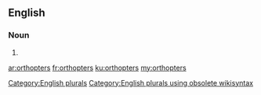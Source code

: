 ==English==

===Noun===
{{head|en}}

# {{plural of|orthopter}}

[[Category:English plurals]][[Category:English plurals using obsolete wikisyntax]]

[[ar:orthopters]]
[[fr:orthopters]]
[[ku:orthopters]]
[[my:orthopters]]